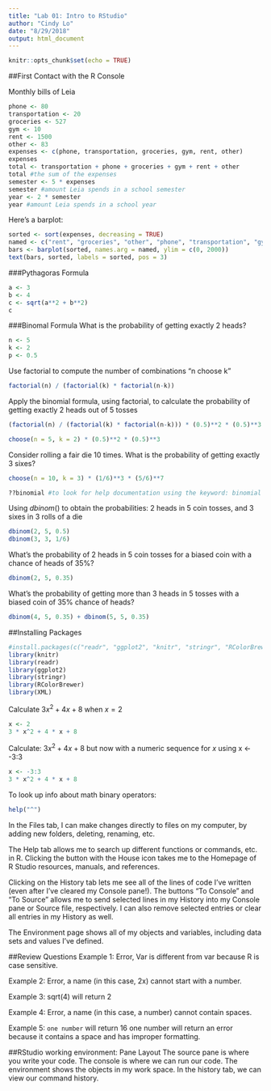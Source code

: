 ```yaml
---
title: "Lab 01: Intro to RStudio"
author: "Cindy Lo"
date: "8/29/2018"
output: html_document
---
```


```r
knitr::opts_chunk$set(echo = TRUE)
```

##First Contact with the R Console

Monthly bills of Leia

```r
phone <- 80
transportation <- 20
groceries <- 527
gym <- 10
rent <- 1500
other <- 83
expenses <- c(phone, transportation, groceries, gym, rent, other)
expenses
total <- transportation + phone + groceries + gym + rent + other
total #the sum of the expenses
semester <- 5 * expenses
semester #amount Leia spends in a school semester
year <- 2 * semester
year #amount Leia spends in a school year
```

Here's a barplot:
```r
sorted <- sort(expenses, decreasing = TRUE)
named <- c("rent", "groceries", "other", "phone", "transportation", "gym")
bars <- barplot(sorted, names.arg = named, ylim = c(0, 2000))
text(bars, sorted, labels = sorted, pos = 3)
```

###Pythagoras Formula
```r
a <- 3
b <- 4
c <- sqrt(a**2 + b**2)
c
```

###Binomal Formula
What is the probability of getting exactly 2 heads?
```r
n <- 5
k <- 2
p <- 0.5
```
Use factorial to compute the number of combinations "n choose k"
```r
factorial(n) / (factorial(k) * factorial(n-k))
```
Apply the binomial formula, using factorial, to calculate the probability of getting exactly 2 heads out of 5 tosses
```r
(factorial(n) / (factorial(k) * factorial(n-k))) * (0.5)**2 * (0.5)**3

choose(n = 5, k = 2) * (0.5)**2 * (0.5)**3
```

Consider rolling a fair die 10 times. What is the probability of getting exactly 3 sixes?
```r
choose(n = 10, k = 3) * (1/6)**3 * (5/6)**7

??binomial #to look for help documentation using the keyword: binomial
```
Using $dbinom()$ to obtain the probabilities: 2 heads in 5 coin tosses, and 3 sixes in 3 rolls of a die
```r
dbinom(2, 5, 0.5)
dbinom(3, 3, 1/6)
```
What's the probability of 2 heads in 5 coin tosses for a biased coin with a chance of heads of 35%?
```r
dbinom(2, 5, 0.35)
```
What's the probability of getting more than 3 heads in 5 tosses with a biased coin of 35% chance of heads?
```r
dbinom(4, 5, 0.35) + dbinom(5, 5, 0.35)
```

##Installing Packages
```r
#install.packages(c("readr", "ggplot2", "knitr", "stringr", "RColorBrewer", "XML"))
library(knitr)
library(readr)
library(ggplot2)
library(stringr)
library(RColorBrewer)
library(XML)
```
Calculate $3x^2 + 4x + 8$ when $x = 2$
```r
x <- 2
3 * x^2 + 4 * x + 8
```
Calculate: $3x^2 + 4x + 8$ but now with a numeric sequence for $x$ using x <- -3:3
```r
x <- -3:3
3 * x^2 + 4 * x + 8
```

To look up info about math binary operators:
```r
help("^")
```

In the Files tab, I can make changes directly to files on my computer, by adding new folders, deleting, renaming, etc.

The Help tab allows me to search up different functions or commands, etc. in R. Clicking the button with the House icon takes me to the Homepage of R Studio resources, manuals, and references.

Clicking on the History tab lets me see all of the lines of code I've written (even after I've cleared my Console pane!). The buttons "To Console" and "To Source" allows me to send selected lines in my History into my Console pane or Source file, respectively. I can also remove selected entries or clear all entries in my History as well.

The Environment page shows all of my objects and variables, including data sets and values I've defined.

##Review Questions
Example 1:
Error, Var is different from var because R is case sensitive.

Example 2:
Error, a name (in this case, 2x) cannot start with a number.

Example 3:
sqrt(4) will return 2

Example 4:
Error, a name (in this case, a number) cannot contain spaces.

Example 5:
`one number` will return 16
one number will return an error because it contains a space and has improper formatting.

##RStudio working environment: Pane Layout
The source pane is where you write your code.
The console is where we can run our code.
The environment shows the objects in my work space.
In the history tab, we can view our command history.